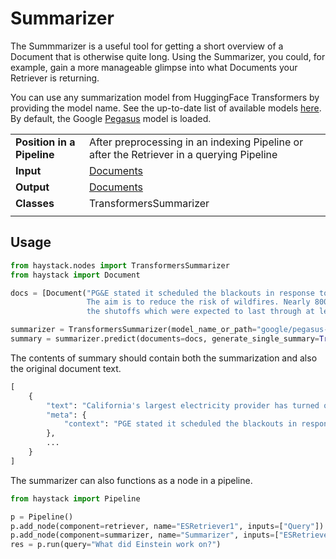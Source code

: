 # Summarizer

The Summmarizer is a useful tool for getting a short overview of a Document that is otherwise quite long.
Using the Summarizer, you could, for example, gain a more manageable glimpse into what Documents your Retriever is returning.

You can use any summarization model from HuggingFace Transformers by providing the model name.
See the up-to-date list of available models [here](https://huggingface.co/models?filter=summarization).
By default, the Google [Pegasus](https://ai.googleblog.com/2020/06/pegasus-state-of-art-model-for.html) model is loaded.

|||
|-------------|-----------------------------------------------------------------------------------------------------------------------------------------------------------------------------|
|__Position in a Pipeline__| After preprocessing in an indexing Pipeline or after the Retriever in a querying Pipeline |
|__Input__       | [Documents](/components/documents-answers-labels#document)                                                                                                                                                                  |
|__Output__      | [Documents](/components/documents-answers-labels#document)                                                                                                             |
|__Classes__     | TransformersSummarizer                                                                                                           |
|||

## Usage

```python
from haystack.nodes import TransformersSummarizer
from haystack import Document

docs = [Document("PG&E stated it scheduled the blackouts in response to forecasts for high winds amid dry conditions.\
                 The aim is to reduce the risk of wildfires. Nearly 800 thousand customers were scheduled to be affected by\
                 the shutoffs which were expected to last through at least midday tomorrow.")]

summarizer = TransformersSummarizer(model_name_or_path="google/pegasus-xsum")
summary = summarizer.predict(documents=docs, generate_single_summary=True)
```

The contents of summary should contain both the summarization and also the original document text.

```python
[
    {
        "text": "California's largest electricity provider has turned off power to hundreds of thousands of customers.",
        "meta": {
            "context": "PGE stated it scheduled the blackouts in response to forecasts for high winds amid dry conditions."
        },
        ...
    }
]
```

The summarizer can also functions as a node in a pipeline.

```python
from haystack import Pipeline

p = Pipeline()
p.add_node(component=retriever, name="ESRetriever1", inputs=["Query"])
p.add_node(component=summarizer, name="Summarizer", inputs=["ESRetriever1"])
res = p.run(query="What did Einstein work on?")
```
